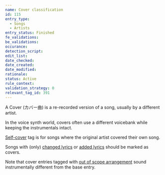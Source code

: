 ```yaml
---
name: Cover classification
id: 115
entry_type:
  - Songs
  - Artists
entry_status: Finished
fe_validations:
be_validations:
occurance:
detection_script:
edit_list:
date_checked:
date_created:
date_modified:
rationale:
status: Active
rule_context:
validation_strategy: 0
relevant_tag_id: 391
---
```


A Cover (カバー曲) is a re-recorded version of a song, usually by a different artist. 

In the voice synth world, covers often use a different voicebank while keeping the instrumentals intact.

[Self-cover](https://vocadb.net/T/391) tag is for songs where the original artist covered their own song.

Songs with (only) [changed lyrics](https://vocadb.net/T/2866) or [added lyrics](https://vocadb.net/T/8892) should be marked as covers.

Note that cover entries tagged with [out of scope arrangement](https://vocadb.net/T/10594/) sound instrumentally different from the base entry.